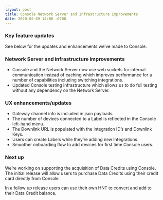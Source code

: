 ```yaml
---
layout: post
title: Console Network Server and Infrastructure Improvements
date: 2020-06-09 14:00 -0700
---
```


### Key feature updates

See below for the updates and enhancements we’ve made to Console.

### Network Server and infrastructure improvements

- Console and the Network Server now use web sockets for internal communication instead of caching
  which improves performance for a number of capabilities including switching integrations.
- Updated Console testing infrastructure which allows us to do full testing without any dependency
  on the Network Server.

### UX enhancements/updates

- Gateway channel info is included in json payloads.
- The number of devices connected to a Label is reflected in the Console left-hand menu.
- The Downlink URL is populated with the Integration ID’s and Downlink Keys.
- Users can create Labels while they’re adding new Integrations.
- Smoother onboarding flow to add devices for first time Console users.

### Next up

We’re working on supporting the acquisition of Data Credits using Console. The initial release will
allow users to purchase Data Credits using their credit card directly from Console.

In a follow up release users can use their own HNT to convert and add to their Data Credit balance.

